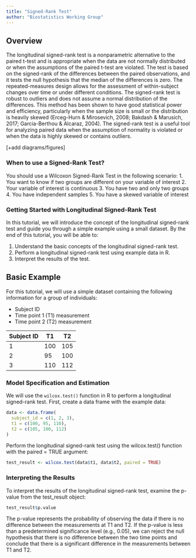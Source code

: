 ```yaml
---
title: "Signed-Rank Test"
author: "Biostatistics Working Group"
---
```


## Overview
The longitudinal signed-rank test is a nonparametric alternative to the paired t-test and is appropriate when the data are not normally distributed or when the assumptions of the paired t-test are violated. The test is based on the signed-rank of the differences between the paired observations, and it tests the null hypothesis that the median of the differences is zero. The repeated-measures design allows for the assessment of within-subject changes over time or under different conditions. The signed-rank test is robust to outliers and does not assume a normal distribution of the differences. This method has been shown to have good statistical power and efficiency, particularly when the sample size is small or the distribution is heavily skewed (Erceg-Hurn & Mirosevich, 2008; Bakdash & Marusich, 2017; Garcia-Berthou & Alcaraz, 2004). The signed-rank test is a useful tool for analyzing paired data when the assumption of normality is violated or when the data is highly skewed or contains outliers.

[+add diagrams/figures]

### When to use a Signed-Rank Test?
You should use a Wilcoxon Signed-Rank Test in the following scenario:
1.	You want to know if two groups are different on your variable of interest
2.	Your variable of interest is continuous
3.	You have two and only two groups
4.	You have independent samples
5.	You have a skewed variable of interest

### Getting Started with Longitudinal Signed-Rank Test

In this tutorial, we will introduce the concept of the longitudinal signed-rank test and guide you through a simple example using a small dataset. By the end of this tutorial, you will be able to:

1. Understand the basic concepts of the longitudinal signed-rank test.
2. Perform a longitudinal signed-rank test using example data in R.
3. Interpret the results of the test.

## Basic Example 

For this tutorial, we will use a simple dataset containing the following information for a group of individuals:

- Subject ID
- Time point 1 (T1) measurement
- Time point 2 (T2) measurement

| Subject ID | T1  | T2  |
|------------|-----|-----|
| 1          | 100 | 105 |
| 2          | 95  | 100 |
| 3          | 110 | 112 |

### Model Specification and Estimation

We will use the `wilcox.test()` function in R to perform a longitudinal signed-rank test. First, create a data frame with the example data:

```r
data <- data.frame(
  subject_id = c(1, 2, 3),
  t1 = c(100, 95, 110),
  t2 = c(105, 100, 112)
)
```

Perform the longitudinal signed-rank test using the wilcox.test() function with the paired = TRUE argument:

```r
test_result <- wilcox.test(data$t1, data$t2, paired = TRUE)
```

### Interpreting the Results
To interpret the results of the longitudinal signed-rank test, examine the p-value from the test_result object:

```r
test_result$p.value
```

The p-value represents the probability of observing the data if there is no difference between the measurements at T1 and T2. If the p-value is less than a predetermined significance level (e.g., 0.05), we can reject the null hypothesis that there is no difference between the two time points and conclude that there is a significant difference in the measurements between T1 and T2.
